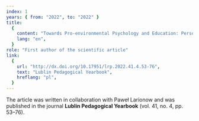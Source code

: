 ```yaml
---
index: 1
years: { from: "2022", to: "2022" }
title:
  {
    content: "Towards Pro-environmental Psychology and Education: Personality Traits and Sociodemographic Correlates of Environmental Identity and Voluntary Simplicity",
    lang: "en",
  }
role: "First author of the scientific article"
link:
  {
    url: "http://dx.doi.org/10.17951/lrp.2022.41.4.53-76",
    text: "Lublin Pedagogical Yearbook",
    hreflang: "pl",
  }
---
```


The article was written in collaboration with Paweł Larionow and was published in the journal <strong>Lublin Pedagogical Yearbook</strong> (vol. 41, no. 4, pp. 53–76).

